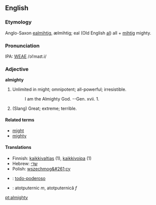 ==English==
===Etymology===
Anglo-Saxon [[ealmihtig]], ælmihtig; eal (Old English [[al]]) all + [[mihtig]] mighty.

===Pronunciation===
IPA: [[WEAE]] /ɔlˈmaɪt.i/

===Adjective===
'''almighty'''

# Unlimited in might; omnipotent; all-powerful; irresistible.
#:    I am the Almighty God. --Gen. xvii. 1.
# (Slang) Great; extreme; terrible.
<!-- material copied from Webster's Revised Unabridged Dictionary (1913) -->

====Related terms====
*[[might]]
*[[mighty]]
====Translations====
*Finnish: [[kaikkivaltias]] (1), [[kaikkivoipa]] (1)
*Hebrew: [[שדי]]
*Polish: [[wszechmog&#261;cy]] 
*{{pt}}: [[todo-poderoso]]
*{{ro}}: atotputernic ''m'', atotputernică ''f''


[[pt:almighty]]